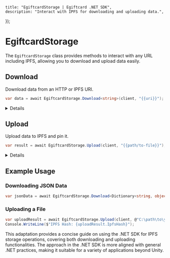 
	title: "EgiftcardStorage | Egiftcard .NET SDK",
	description: "Interact with IPFS for downloading and uploading data.",
});

# EgiftcardStorage

The `EgiftcardStorage` class provides methods to interact with any URL including IPFS, allowing you to download and upload data easily.

## Download

Download data from an HTTP or IPFS URI.

```csharp
var data = await EgiftcardStorage.Download<string>(client, "{{uri}}");
```

<Details summary="Configuration">

### uri

The IPFS URI or a URL that points to the data.

Must be a `string`.

### Return Value

Returns the data as the specified type. If you're downloading a string, such as JSON data, it's directly returned. For other types, the method attempts to deserialize the data to the specified type using `Newtonsoft.Json`.

</Details>

## Upload

Upload data to IPFS and pin it.

```csharp
var result = await EgiftcardStorage.Upload(client, "{{path/to-file}}");
```

<Details summary="Configuration">

### path

The path to the file to upload.

Must be a `string`.

### Return Value

Returns an `IPFSUploadResult` containing the IPFS hash (IpfsHash), the size of the pinned content (PinSize), the timestamp of the pinning (Timestamp), and a preview URL (PreviewUrl) constructed using the client ID and the IPFS hash.

</Details>

## Example Usage

### Downloading JSON Data

```csharp
var jsonData = await EgiftcardStorage.Download<Dictionary<string, object>>(client, "ipfs://Qm...");
```

### Uploading a File

```csharp
var uploadResult = await EgiftcardStorage.Upload(client, @"C:\path\to\your\file.txt");
Console.WriteLine($"IPFS Hash: {uploadResult.IpfsHash}");
```

This adaptation provides a concise guide on using the .NET SDK for IPFS storage operations, covering both downloading and uploading functionalities. The approach in the .NET SDK is more aligned with general .NET practices, making it suitable for a variety of applications beyond Unity.

